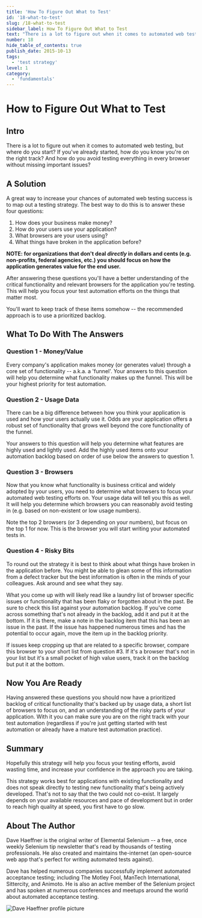 ```yaml
---
title: 'How To Figure Out What to Test'
id: '18-what-to-test'
slug: /18-what-to-test
sidebar_label: How To Figure Out What to Test
text: "There is a lot to figure out when it comes to automated web testing, but where do you start? If you've already started, how do you know you're on the right track? And how do you avoid testing everything in every browser without missing important issues?"
number: 18
hide_table_of_contents: true
publish_date: 2015-10-13
tags:
  - 'test strategy'
level: 1
category:
  - 'fundamentals'
---
```


# How to Figure Out What to Test

## Intro

There is a lot to figure out when it comes to automated web testing, but where do you start? If you've already
started, how do you know you're on the right track? And how do you avoid testing everything in every browser
without missing important issues?

## A Solution

A great way to increase your chances of automated web testing success is to map out a testing strategy. The best
way to do this is to answer these four questions:

1. How does your business make money?
2. How do your users use your application?
3. What browsers are your users using?
4. What things have broken in the application before?

__NOTE: for organizations that don't deal *directly* in dollars and cents (e.g. non-profits, federal agencies,
etc.) you should focus on how the application generates value for the end user.__

After answering these questions you'll have a better understanding of the critical functionality and relevant
browsers for the application you're testing. This will help you focus your test automation efforts on the things
that matter most.

You'll want to keep track of these items somehow -- the recommended approach is to use a prioritized backlog.

## What To Do With The Answers

### Question 1 - Money/Value

Every company's application makes money (or generates value) through a core set of functionality -- a.k.a. a
'funnel'. Your answers to this question will help you determine what functionality makes up the funnel. This will
be your highest priority for test automation.

### Question 2 - Usage Data

There can be a big difference between how you think your application is used  and how your users actually use it.
Odds are your application offers a robust set of functionality that grows well beyond the core functionality of
the funnel.

Your answers to this question will help you determine what features are highly used and lightly used. Add the
highly used items onto your automation backlog based on order of use below the answers to question 1.

### Question 3 - Browsers

Now that you know what functionality is business critical and widely adopted by your users, you need to determine
what browsers to focus your automated web testing efforts on. Your usage data will tell you this as well. It will
help you determine which browsers you can reasonably avoid testing in (e.g. based on non-existent or low usage numbers).

Note the top 2 browsers (or 3 depending on your numbers), but focus on the top 1 for now. This is the browser you
will start writing your automated tests in.

### Question 4 - Risky Bits

To round out the strategy it is best to think about what things have broken in the application before. You might be
able to glean some of this information from a defect tracker but the best information is often in the minds of your
colleagues. Ask around and see what they say.

What you come up with will likely read like a laundry list of browser specific issues or functionality that has been
flaky or forgotten about in the past. Be sure to check this list against your automation backlog. If you've come
across something that's not already in the backlog, add it and put it at the bottom. If it is there, make a note
in the backlog item that this has been an issue in the past. If the issue has happened numerous times and has the
potential to occur again, move the item up in the backlog priority.

If issues keep cropping up that are related to a specific browser, compare this browser to your short list from
question #3. If it's a browser that's not in your list but it's a small pocket of high value users, track it on
the backlog but put it at the bottom.

## Now You Are Ready

Having answered these questions you should now have a prioritized backlog of critical functionality that's backed
up by usage data, a short list of browsers to focus on, and an understanding of the risky parts of your application.
With it you can make sure you are on the right track with your test automation (regardless if you're just getting
started with test automation or already have a mature test automation practice).

## Summary

Hopefully this strategy will help you focus your testing efforts, avoid wasting time, and increase your confidence
in the approach you are taking.

This strategy works best for applications with existing functionality and does not speak directly to testing new
functionality that's being actively developed. That's not to say that the two could not co-exist. It largely depends
on your available resources and pace of development but in order to reach high quality at speed, you first have
to go slow.

## About The Author

Dave Haeffner is the original writer of Elemental Selenium -- a free, once weekly Selenium tip newsletter that's read
by thousands of testing professionals. He also created and maintains the-internet (an open-source web app that's
perfect for writing automated tests against).

Dave has helped numerous companies successfully implement automated acceptance testing; including The Motley Fool,
ManTech International, Sittercity, and Animoto. He is also an active member of the Selenium project and has spoken
at numerous conferences and meetups around the world about automated acceptance testing.

![Dave Haeffner profile picture](/img/authors/dave-haeffner.jpeg#author-img 'a title')